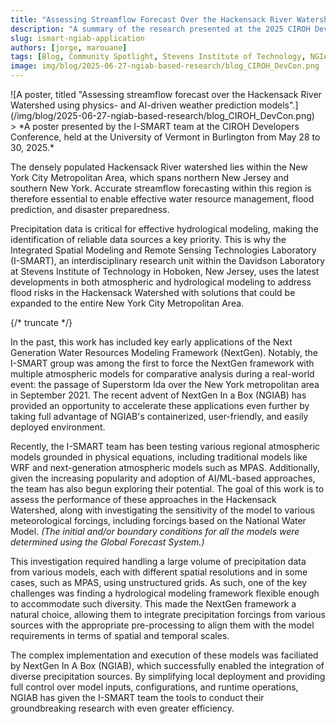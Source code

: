 ```yaml
---
title: "Assessing Streamflow Forecast Over the Hackensack River Watershed Using NGIAB"
description: "A summary of the research presented at the 2025 CIROH DevCon, focusing on streamflow forecasting in the Hackensack River Watershed using NGIAB."
slug: ismart-ngiab-application
authors: [jorge, marouane]
tags: [Blog, Community Spotlight, Stevens Institute of Technology, NGIAB, NextGen, CIROH DevCon, AI and Machine Learning, National Water Model]
image: img/blog/2025-06-27-ngiab-based-research/blog_CIROH_DevCon.png
---
```


<div style={{ textAlign: 'center' }}>
  ![A poster, titled "Assessing streamflow forecast over the Hackensack River Watershed using physics- and AI-driven weather prediction models".](/img/blog/2025-06-27-ngiab-based-research/blog_CIROH_DevCon.png)
</div>
> *A poster presented by the I-SMART team at the CIROH Developers Conference, held at the University of Vermont in Burlington from May 28 to 30, 2025.*

The densely populated Hackensack River watershed lies within the New York City Metropolitan Area, which spans northern New Jersey and southern New York.
Accurate streamflow forecasting within this region is therefore essential to enable effective water resource management, flood prediction, and disaster preparedness.

Precipitation data is critical for effective hydrological modeling, making the identification of reliable data sources a key priority.
This is why the Integrated Spatial Modeling and Remote Sensing Technologies Laboratory (I-SMART),
an interdisciplinary research unit within the Davidson Laboratory at Stevens Institute of Technology in Hoboken, New Jersey,
uses the latest developments in both atmospheric and hydrological modeling to address flood risks in the Hackensack Watershed
with solutions that could be expanded to the entire New York City Metropolitan Area.

{/* truncate */}

In the past, this work has included key early applications of the Next Generation Water Resources Modeling Framework (NextGen).
Notably, the I-SMART group was among the first to force the NextGen framework with multiple atmospheric models for comparative analysis during a real-world event:
the passage of Superstorm Ida over the New York metropolitan area in September 2021.
The recent advent of NextGen In a Box (NGIAB) has provided an opportunity to accelerate these applications even further
by taking full advantage of NGIAB's containerized, user-friendly, and easily deployed environment.

Recently, the I-SMART team has been testing various regional atmospheric models grounded in physical equations,
including traditional models like WRF and next-generation atmospheric models such as MPAS.
Additionally, given the increasing popularity and adoption of AI/ML-based approaches,
the team has also begun exploring their potential.
The goal of this work is to assess the performance of these approaches in the Hackensack Watershed,
along with investigating the sensitivity of the model to various meteorological forcings, including forcings based on the National Water Model.
*(The initial and/or boundary conditions for all the models were determined using the Global Forecast System.)*

This investigation required handling a large volume of precipitation data from various models,
each with different spatial resolutions and in some cases, such as MPAS, using unstructured grids.
As such, one of the key challenges was finding a hydrological modeling framework flexible enough to accommodate such diversity.
This made the NextGen framework a natural choice, allowing them to integrate precipitation forcings from various sources
with the appropriate pre-processing to align them with the model requirements in terms of spatial and temporal scales.

The complex implementation and execution of these models was faciliated by NextGen In A Box (NGIAB),
which successfully enabled the integration of diverse precipitation sources.
By simplifying local deployment and providing full control over model inputs, configurations, and runtime operations,
NGIAB has given the I-SMART team the tools to conduct their groundbreaking research with even greater efficiency.
